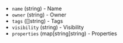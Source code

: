 <!-- Code generated from the comments of the ImageFilterOptions struct in builder/openstack/run_config.go; DO NOT EDIT MANUALLY -->

-   `name` (string) - Name
-   `owner` (string) - Owner
-   `tags` ([]string) - Tags
-   `visibility` (string) - Visibility
-   `properties` (map[string]string) - Properties

